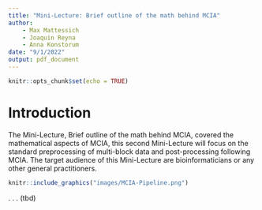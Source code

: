 ---
title: "Mini-Lecture: Brief outline of the math behind MCIA"
author:
    - Max Mattessich
    - Joaquin Reyna
    - Anna Konstorum
date: "9/1/2022"
output: pdf_document
---

```{r setup, include=FALSE}
knitr::opts_chunk$set(echo = TRUE)
```

# Introduction
The Mini-Lecture, Brief outline of the math behind MCIA, covered the mathematical aspects of MCIA, this second Mini-Lecture will focus on the standard preprocessing of multi-block data and post-processing following MCIA. The target audience of this Mini-Lecture are bioinformaticians or any other general practitioners.

```{r, echo=FALSE, out.width="100%", fig.align="center", fig.cap="Generic MCIA pipline. There are three data blocks $X^1, X^2,$ and $X^3$ which are being decomposed via MCIA to produce a global scores matrix."}
knitr::include_graphics("images/MCIA-Pipeline.png")
```

.
.
.
(tbd)

